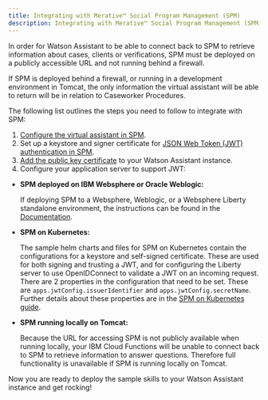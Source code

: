```yaml
---
title: Integrating with Merative™ Social Program Management (SPM)
description: Integrating with Merative™ Social Program Management (SPM)
---
```


<InlineNotification>

In order for Watson Assistant to be able to connect back to SPM to retrieve information about cases, clients or verifications, SPM must be deployed on a publicly accessible URL and not running behind a firewall.

If SPM is deployed behind a firewall, or running in a development environment in Tomcat, the only information the virtual assistant will be able to return will be in relation to Caseworker Procedures.

</InlineNotification>

The following list outlines the steps you need to follow to integrate with SPM:

1. [Configure the virtual assistant in SPM](https://www.ibm.com/docs/en/spm/8.0.0?topic=assistant-configuring-watson-settings).
2. Set up a keystore and signer certificate for [JSON Web Token (JWT) authentication in SPM](https://www.ibm.com/docs/en/spm/8.0.0?topic=assistant-generating-jwt-keystore-certificates).
3. [Add the public key certificate](https://www.ibm.com/docs/en/spm/8.0.0?topic=certificates-adding-public-key-watson-assistant) to your Watson Assistant instance.
4. Configure your application server to support JWT:

+ **SPM deployed on IBM Websphere or Oracle Weblogic:**

  If deploying SPM to a Websphere, Weblogic, or a Websphere Liberty standalone environment, the instructions can be found in the [Documentation](https://www.ibm.com/docs/en/spm/8.0.0?topic=assistant-configuring-application-servers-json-web-tokens).
  
+ **SPM on Kubernetes:**

  The sample helm charts and files for SPM on Kubernetes contain the configurations for a keystore and self-signed certificate.
  These are used for both signing and trusting a JWT, and for configuring the Liberty server to use OpenIDConnect to validate a JWT on an incoming request.
  There are 2 properties in the configuration that need to be set. These are `apps.jwtConfig.issuerIdentifier` and `apps.jwtConfig.secretName`.
  Further details about these properties are in the [SPM on Kubernetes guide](https://merative.github.io/spm-kubernetes/deployment/config-reference/).
  
+ **SPM running locally on Tomcat:**

  Because the URL for accessing SPM is not publicly available when running locally, your IBM Cloud Functions will be unable to connect back to SPM to retrieve information to answer questions.
  Therefore full functionality is unavailable if SPM is running locally on Tomcat.

Now you are ready to deploy the sample skills to your Watson Assistant instance and get rocking!
